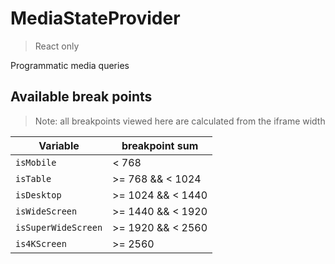 
<Meta title="MediaStateProvider" component={MediaStateProvider} />

# MediaStateProvider

> React only

Programmatic media queries

<Canvas>
  <Story name="MediaStateProvider usage">
    <MediaStateProvider>
      <MediaMobileExample />
    </MediaStateProvider>
  </Story>
</Canvas>

## Available break points

> Note: all breakpoints viewed here are calculated from the iframe width

<Canvas>
  <Story name="MediaStateProvider breakpoints">
    <MediaStateProvider>
      <AllBreakPointExample />
    </MediaStateProvider>
  </Story>
</Canvas>

Variable | breakpoint sum 
--- | ---
`isMobile` | < 768
`isTable` | >= 768 && < 1024
`isDesktop` | >= 1024 && < 1440
`isWideScreen` | >= 1440 && < 1920
`isSuperWideScreen` | >= 1920 && < 2560
`is4KScreen` | >= 2560


